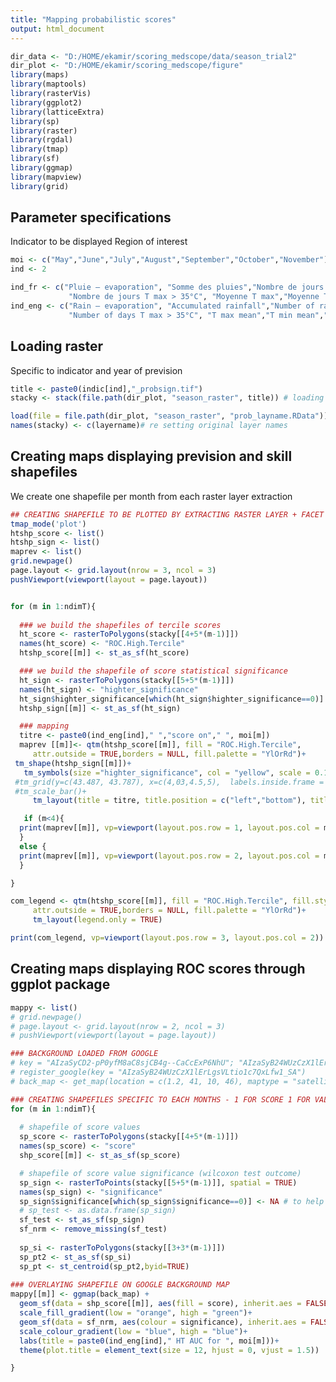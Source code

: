 ```yaml
---
title: "Mapping probabilistic scores"
output: html_document
---
```


```r
dir_data <- "D:/HOME/ekamir/scoring_medscope/data/season_trial2" 
dir_plot <- "D:/HOME/ekamir/scoring_medscope/figure" 
library(maps)
library(maptools)
library(rasterVis)
library(ggplot2)
library(latticeExtra)
library(sp)
library(raster)
library(rgdal)
library(tmap)
library(sf)
library(ggmap)
library(mapview)
library(grid)
```
## Parameter specifications

Indicator to be displayed
Region of interest

```r
moi <- c("May","June","July","August","September","October","November")
ind <- 2

ind_fr <- c("Pluie – evaporation", "Somme des pluies","Nombre de jours de pluie","Nombre de jours T max > 25°C", 
             "Nombre de jours T max > 35°C", "Moyenne T max","Moyenne T min","Moyenne T moy")
ind_eng <- c("Rain – evaporation", "Accumulated rainfall","Number of rainy days","Number of days T max > 25°C", 
             "Number of days T max > 35°C", "T max mean","T min mean","T mean mean")

```
## Loading raster

Specific to indicator and year of prevision

```r

title <- paste0(indic[ind],"_probsign.tif")
stacky <- stack(file.path(dir_plot, "season_raster", title)) # loading stack file

load(file = file.path(dir_plot, "season_raster", "prob_layname.RData")) # loading stack layer names before writeraster changed them
names(stacky) <- c(layername)# re setting original layer names
```
## Creating maps displaying prevision and skill shapefiles

We create one shapefile per month from each raster layer extraction

```r

## CREATING SHAPEFILE TO BE PLOTTED BY EXTRACTING RASTER LAYER + FACET DISPLAYING 
tmap_mode('plot')
htshp_score <- list()
htshp_sign <- list()
maprev <- list()
grid.newpage()
page.layout <- grid.layout(nrow = 3, ncol = 3)
pushViewport(viewport(layout = page.layout))


for (m in 1:ndimT){
 
  ### we build the shapefiles of tercile scores
  ht_score <- rasterToPolygons(stacky[[4+5*(m-1)]]) 
  names(ht_score) <- "ROC.High.Tercile"
  htshp_score[[m]] <- st_as_sf(ht_score)

  ### we build the shapefile of score statistical significance 
  ht_sign <- rasterToPolygons(stacky[[5+5*(m-1)]])
  names(ht_sign) <- "highter_significance"
  ht_sign$highter_significance[which(ht_sign$highter_significance==0)] <- NA # to help plotting
  htshp_sign[[m]] <- st_as_sf(ht_sign)

  ### mapping
  titre <- paste0(ind_eng[ind]," ","score on"," ", moi[m])
  maprev [[m]]<- qtm(htshp_score[[m]], fill = "ROC.High.Tercile",
     attr.outside = TRUE,borders = NULL, fill.palette = "YlOrRd")+ 
 tm_shape(htshp_sign[[m]])+
   tm_symbols(size ="highter_significance", col = "yellow", scale = 0.1)+
 #tm_grid(y=c(43.487, 43.787), x=c(4,03,4.5,5),  labels.inside.frame = TRUE, alpha = 0, labels.rot = c(0,90))+
 #tm_scale_bar()+
     tm_layout(title = titre, title.position = c("left","bottom"), title.size = 0.5, legend.show = FALSE)

   if (m<4){
  print(maprev[[m]], vp=viewport(layout.pos.row = 1, layout.pos.col = m))
  }
  else {
  print(maprev[[m]], vp=viewport(layout.pos.row = 2, layout.pos.col = m-3))
  }

}

com_legend <- qtm(htshp_score[[m]], fill = "ROC.High.Tercile", fill.style="cont", fill.breaks=c( 0.2, 0.4, 0.6, 0.8, 1),
     attr.outside = TRUE,borders = NULL, fill.palette = "YlOrRd")+ 
     tm_layout(legend.only = TRUE)

print(com_legend, vp=viewport(layout.pos.row = 3, layout.pos.col = 2))


```
## Creating maps displaying ROC scores through ggplot package


```r
mappy <- list()
# grid.newpage()
# page.layout <- grid.layout(nrow = 2, ncol = 3)
# pushViewport(viewport(layout = page.layout))

### BACKGROUND LOADED FROM GOOGLE
# key = "AIzaSyCD2-pP0yfM8aC8sjCB4g--CaCcExP6NhU"; "AIzaSyB24WUzCzX1lErLgsVLtio1c7QxLfw1_SA"
# register_google(key = "AIzaSyB24WUzCzX1lErLgsVLtio1c7QxLfw1_SA")
# back_map <- get_map(location = c(1.2, 41, 10, 46), maptype = "satellite", source = "google") 

### CREATING SHAPEFILES SPECIFIC TO EACH MONTHS - 1 FOR SCORE 1 FOR VALUE SIGNIFICANCE
for (m in 1:ndimT){
  
  # shapefile of score values
  sp_score <- rasterToPolygons(stacky[[4+5*(m-1)]])
  names(sp_score) <- "score"
  shp_score[[m]] <- st_as_sf(sp_score)

  # shapefile of score value significance (wilcoxon test outcome)
  sp_sign <- rasterToPoints(stacky[[5+5*(m-1)]], spatial = TRUE)
  names(sp_sign) <- "significance"
  sp_sign$significance[which(sp_sign$significance==0)] <- NA # to help plotting
  # sp_test <- as.data.frame(sp_sign)
  sf_test <- st_as_sf(sp_sign)
  sf_nrm <- remove_missing(sf_test)
  
  sp_si <- rasterToPolygons(stacky[[3+3*(m-1)]])
  sp_pt2 <- st_as_sf(sp_si)
  sp_pt <- st_centroid(sp_pt2,byid=TRUE)
  
### OVERLAYING SHAPEFILE ON GOOGLE BACKGROUND MAP
mappy[[m]] <- ggmap(back_map) + 
  geom_sf(data = shp_score[[m]], aes(fill = score), inherit.aes = FALSE)+
  scale_fill_gradient(low = "orange", high = "green")+
  geom_sf(data = sf_nrm, aes(colour = significance), inherit.aes = FALSE, size = 0.02, show.legend = FALSE)+
  scale_colour_gradient(low = "blue", high = "blue")+
  labs(title = paste0(ind_eng[ind]," HT AUC for ", moi[m]))+
  theme(plot.title = element_text(size = 12, hjust = 0, vjust = 1.5))

}
```
